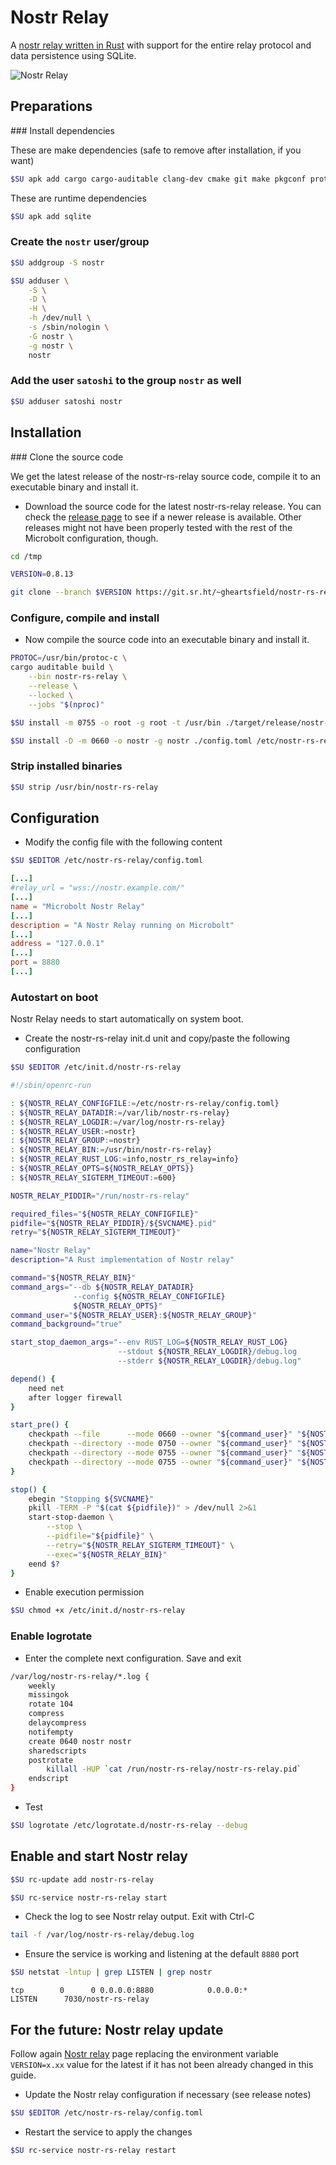 
# Nostr Relay

A [nostr relay written in Rust](https://sr.ht/~gheartsfield/nostr-rs-relay) with
support for the entire relay protocol and data persistence using SQLite.

![Nostr Relay](/img/nostr/nostr-relay.webp)

## Preparations

<Steps>
### Install dependencies

These are make dependencies (safe to remove after installation, if you want)

```sh copy
$SU apk add cargo cargo-auditable clang-dev cmake git make pkgconf protobuf-c-compiler sqlite-dev
```

These are runtime dependencies
  
```sh copy
$SU apk add sqlite
```

### Create the `nostr` user/group

```sh copy
$SU addgroup -S nostr
```

```sh copy
$SU adduser \
    -S \
    -D \
    -H \
    -h /dev/null \
    -s /sbin/nologin \
    -G nostr \
    -g nostr \
    nostr
```

### Add the user `satoshi` to the group `nostr` as well
  
```sh copy
$SU adduser satoshi nostr
```
</Steps>

## Installation

<Steps>
### Clone the source code

We get the latest release of the nostr-rs-relay source code, compile it to an
executable binary and install it.

* Download the source code for the latest nostr-rs-relay release. You can check
the [release page](https://git.sr.ht/~gheartsfield/nostr-rs-relay/refs) to see
if a newer release is available. Other releases might not have been properly
tested with the rest of the Microbolt configuration, though.

```sh copy
cd /tmp
```

```sh copy
VERSION=0.8.13
```

```sh copy
git clone --branch $VERSION https://git.sr.ht/~gheartsfield/nostr-rs-relay && cd nostr-rs-relay
```

### Configure, compile and install

* Now compile the source code into an executable binary and install it.

```sh copy
PROTOC=/usr/bin/protoc-c \
cargo auditable build \
    --bin nostr-rs-relay \
    --release \
    --locked \
    --jobs "$(nproc)"
```

```sh copy
$SU install -m 0755 -o root -g root -t /usr/bin ./target/release/nostr-rs-relay
```

```sh copy
$SU install -D -m 0660 -o nostr -g nostr ./config.toml /etc/nostr-rs-relay/config.toml
```

### Strip installed binaries

```sh copy
$SU strip /usr/bin/nostr-rs-relay
```
</Steps>

## Configuration

* Modify the config file with the following content

```sh copy
$SU $EDITOR /etc/nostr-rs-relay/config.toml
```

```toml filename="/etc/nostr-rs-relay/config.toml" {2,4,6,8,10}
[...]
#relay_url = "wss://nostr.example.com/"
[...]
name = "Microbolt Nostr Relay"
[...]
description = "A Nostr Relay running on Microbolt"
[...]
address = "127.0.0.1"
[...]
port = 8880
[...]
```

### Autostart on boot

Nostr Relay needs to start automatically on system boot.

* Create the nostr-rs-relay init.d unit and copy/paste the following configuration

```sh copy
$SU $EDITOR /etc/init.d/nostr-rs-relay
```

```sh copy filename="/etc/init.d/nostr-rs-relay"
#!/sbin/openrc-run

: ${NOSTR_RELAY_CONFIGFILE:=/etc/nostr-rs-relay/config.toml}
: ${NOSTR_RELAY_DATADIR:=/var/lib/nostr-rs-relay}
: ${NOSTR_RELAY_LOGDIR:=/var/log/nostr-rs-relay}
: ${NOSTR_RELAY_USER:=nostr}
: ${NOSTR_RELAY_GROUP:=nostr}
: ${NOSTR_RELAY_BIN:=/usr/bin/nostr-rs-relay}
: ${NOSTR_RELAY_RUST_LOG:=info,nostr_rs_relay=info}
: ${NOSTR_RELAY_OPTS=${NOSTR_RELAY_OPTS}}
: ${NOSTR_RELAY_SIGTERM_TIMEOUT:=600}

NOSTR_RELAY_PIDDIR="/run/nostr-rs-relay"

required_files="${NOSTR_RELAY_CONFIGFILE}"
pidfile="${NOSTR_RELAY_PIDDIR}/${SVCNAME}.pid"
retry="${NOSTR_RELAY_SIGTERM_TIMEOUT}"

name="Nostr Relay"
description="A Rust implementation of Nostr relay"

command="${NOSTR_RELAY_BIN}"
command_args="--db ${NOSTR_RELAY_DATADIR}
              --config ${NOSTR_RELAY_CONFIGFILE}
              ${NOSTR_RELAY_OPTS}"
command_user="${NOSTR_RELAY_USER}:${NOSTR_RELAY_GROUP}"
command_background="true"

start_stop_daemon_args="--env RUST_LOG=${NOSTR_RELAY_RUST_LOG}
                        --stdout ${NOSTR_RELAY_LOGDIR}/debug.log
                        --stderr ${NOSTR_RELAY_LOGDIR}/debug.log"

depend() {
    need net
    after logger firewall
}

start_pre() {
    checkpath --file      --mode 0660 --owner "${command_user}" "${NOSTR_RELAY_CONFIGFILE}"
    checkpath --directory --mode 0750 --owner "${command_user}" "${NOSTR_RELAY_DATADIR}"
    checkpath --directory --mode 0755 --owner "${command_user}" "${NOSTR_RELAY_LOGDIR}"
    checkpath --directory --mode 0755 --owner "${command_user}" "${NOSTR_RELAY_PIDDIR}"
}

stop() {
    ebegin "Stopping ${SVCNAME}"
    pkill -TERM -P "$(cat ${pidfile})" > /dev/null 2>&1
    start-stop-daemon \
        --stop \
        --pidfile="${pidfile}" \
        --retry="${NOSTR_RELAY_SIGTERM_TIMEOUT}" \
        --exec="${NOSTR_RELAY_BIN}"
    eend $?
}
```

* Enable execution permission

```sh copy
$SU chmod +x /etc/init.d/nostr-rs-relay
```

### Enable logrotate

* Enter the complete next configuration. Save and exit

```sh copy filename="/etc/logrotate.d/nostr-rs-relay"
/var/log/nostr-rs-relay/*.log {
    weekly
    missingok
    rotate 104
    compress
    delaycompress
    notifempty
    create 0640 nostr nostr
    sharedscripts
    postrotate
        killall -HUP `cat /run/nostr-rs-relay/nostr-rs-relay.pid`
    endscript
}
```

* Test

```sh copy
$SU logrotate /etc/logrotate.d/nostr-rs-relay --debug
```

## Enable and start Nostr relay

```sh copy
$SU rc-update add nostr-rs-relay
```

```sh copy
$SU rc-service nostr-rs-relay start
```

* Check the log to see Nostr relay output. Exit with Ctrl-C

```sh copy
tail -f /var/log/nostr-rs-relay/debug.log
```

* Ensure the service is working and listening at the default `8880` port

```sh copy
$SU netstat -lntup | grep LISTEN | grep nostr
```

```output filename="output"
tcp        0      0 0.0.0.0:8880            0.0.0.0:*               LISTEN      7030/nostr-rs-relay
```

## For the future: Nostr relay update

Follow again [Nostr relay](./nostr-relay) page replacing the environment
variable `VERSION=x.xx` value for the latest if it has not been already changed
in this guide.

* Update the Nostr relay configuration if necessary (see release notes)

```sh copy
$SU $EDITOR /etc/nostr-rs-relay/config.toml
```

* Restart the service to apply the changes

```sh copy
$SU rc-service nostr-rs-relay restart
```